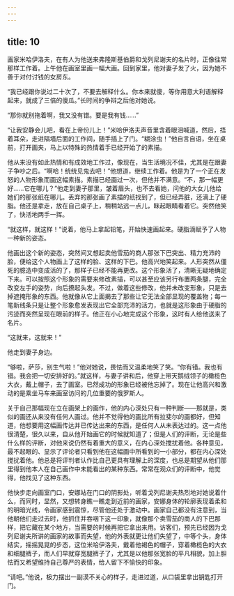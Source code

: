 ```yaml
---
---
---
```

title: 10
---




画家米哈伊洛夫，在有人为他送来弗隆斯基伯爵和戈列尼谢夫的名片时，正像往常那样工作着。上午他在画室里画一幅大画。回到家里，他对妻子发了火，因为她不善于对付讨钱的女房东。

“我已经跟你说过二十次了，不要去解释什么。你本来就傻，等你用意大利语解释起来，就成了三倍的傻瓜。”长时间的争辩之后他对她说。

“那你就别拖着啊，我又没有错。要是我有钱……”

“让我安静会儿吧，看在上帝份儿上！”米哈伊洛夫声音里含着眼泪喊道，然后，捂着耳朵，走进隔墙后面的工作间，随手插上了门。“糊涂虫！”他自言自语，坐在桌前，打开画夹，马上以特殊的热情着手已经开始了的素描。

他从来没有如此热情和有成效地工作过，像现在，当生活境况不佳，尤其是在跟妻子争吵之后。“啊哈！统统见鬼去吧！”他想道，继续工作着。他是为了一个正在发怒的人物形象而画这幅素描。素描已经画过一次，但他并不满意。“不，那一幅更好……它在哪儿？”他走到妻子那里，皱着眉头，也不去看她，问他的大女儿他给她们的那张纸在哪儿。丢弃的那张画了素描的纸找到了，但已经弄脏，还滴上了硬脂。他还是拿走，放在自己桌子上，稍稍站远一点儿，眯起眼睛看着它。突然他笑了，快活地两手一挥。

“就这样，就这样！”说着，他马上拿起铅笔，开始快速画起来。硬脂滴赋予了人物一种新的姿态。

他画出这个新的姿态，突然间又想起卖他雪茄的商人那张下巴突出、精力充沛的脸，便给这个人物画上了这样的脸、这样的下巴。他高兴地笑起来。人形突然从僵死的臆造中变成活的了，那样子已经不能再更改。这个形象活了，清晰无疑地确定下来。可以按照这个形象的需要来修改素描，可以甚至应该另行布置两条腿，完全改变左手的姿势，向后撩起头发。不过，做着这些修改，他并未改变形象，只是去掉遮掩形象的东西。他就像从它上面揭去了那些让它无法全部显现的覆盖物；每一笔新线条只是让整个形象愈发表现出它全部充沛的活力，也就是这形象由于硬脂的污迹而突然呈现在眼前的样子。他正在小心地完成这个形象，这时有人给他送来了名片。

“这就来，这就来！”

他走到妻子身边。

“够啦，萨莎，别生气啦！”他对她说，畏怯而又温柔地笑了笑。“你有错。我也有错。我会把一切安排好的。”就这样，与妻子讲和后，他穿上带天鹅绒领子的橄榄色大衣，戴上帽子，去了画室。已然成功的形象已经被他忘掉了。现在让他高兴和激动的是乘坐马车来画室访问的几位重要的俄罗斯人。

关于自己那幅现在立在画架上的画作，他的内心深处只有一种判断——那就是，类似的画还从来没有任何人画过。他并不觉得他的画比所有拉斐尔的画都好，但知道，他想要用这幅画传达并已传达出来的东西，是任何人从未表达过的。这一点他很清楚，很久以来，自从他开始画它的时候就知道了；但是人们的评断，无论是些什么样的评断，对他来说仍然有着重大的意义，在内心深处搅扰着他。各种意见，最不起眼的、显示了评论者只看到他在这幅画中所看到的一小部分，都在内心深处搅扰着他。他总是将评判者认作比自己更具有理解上的深度，也总是期望从他们那里得到他本人在自己画作中未能看出的某种东西。常常在观众们的评断中，他觉得，他找见了这种东西。

他快步走向画室门口，安娜站在门口的阴影处，听着戈列尼谢夫热烈地对她说着什么，而同时，显然，又想转身瞧一瞧走到近前的画家，安娜身体的轮廓表现着柔和的明暗光线，令画家感到震惊，尽管他还处于激动中。画家自己都没有注意到，当他朝他们走过去时，他抓住并吞咽下这一印象，就像那个卖雪茄的商人的下巴那样，把它藏在某个地方，当需要的时候再把它拿出来用。访客们，预先已经因为戈列尼谢夫所讲的画家的故事而失望，他的外表就更让他们失望了，中等个头，身体结实，摇摇晃晃的步态，这位米哈伊洛夫，戴着他褐色的帽子，穿着橄榄色的大衣和细腿裤子，而人们早就穿宽腿裤子了，尤其是以他那张宽脸的平凡相貌，加上胆怯而又希望维持自己尊严的表情，给人留下不愉快的印象。

“请吧。”他说，极力摆出一副漠不关心的样子，走进过道，从口袋里拿出钥匙打开门。